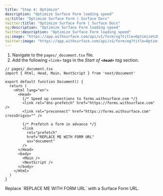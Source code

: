 ```yaml
---
title: "Step 4: Optimize"
description: "Optimize Surface Form loading speed"
og:title: "Optimize Surface Form | Surface Docs"
twitter:title: "Optimize Surface Form | Surface Docs"
og:description: "Optimize Surface Form loading speed"
twitter:description: "Optimize Surface Form loading speed"
og:image: "https://app.withsurface.com/api/v1/form/og?title=Optimize%20Surface%20Form"
twitter:image: "https://app.withsurface.com/api/v1/form/og?title=Optimize%20Surface%20Form"
---
```


1. Navigate to the `pages/_document.tsx` file.
2. Add the following `<link>` tags in the *Start of **`<head>`** tag* section.

```TSX
// pages/_document.tsx
import { Html, Head, Main, NextScript } from 'next/document'

export default function Document() {
  return (
    <Html lang="en">
      <Head>
        {/* Speed up connections to forms.withsurface.com */}
        <link rel="dns-prefetch" href="https://forms.withsurface.com" />
        <link rel="preconnect" href="https://forms.withsurface.com" crossOrigin="" />

        {/* Prefetch a form in advance */}
        <link
          rel="prefetch"
          href="REPLACE ME WITH FORM URL"
          as="document"
        />
      </Head>
      <body>
        <Main />
        <NextScript />
      </body>
    </Html>
  )
}
```

<Info>
Replace `REPLACE ME WITH FORM URL` with a Surface Form URL.
</Info>